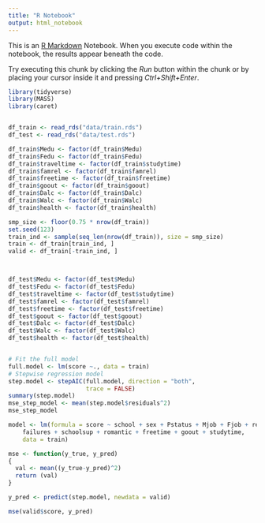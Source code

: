 ---
title: "R Notebook"
output: html_notebook
---

This is an [R Markdown](http://rmarkdown.rstudio.com) Notebook. When you execute code within the notebook, the results appear beneath the code. 

Try executing this chunk by clicking the *Run* button within the chunk or by placing your cursor inside it and pressing *Ctrl+Shift+Enter*. 

```{r}
library(tidyverse)
library(MASS)
library(caret)


df_train <- read_rds("data/train.rds")
df_test <- read_rds("data/test.rds")

df_train$Medu <- factor(df_train$Medu)
df_train$Fedu <- factor(df_train$Fedu)
df_train$traveltime <- factor(df_train$studytime)
df_train$famrel <- factor(df_train$famrel)
df_train$freetime <- factor(df_train$freetime)
df_train$goout <- factor(df_train$goout)
df_train$Dalc <- factor(df_train$Dalc)
df_train$Walc <- factor(df_train$Walc)
df_train$health <- factor(df_train$health)

smp_size <- floor(0.75 * nrow(df_train))
set.seed(123)
train_ind <- sample(seq_len(nrow(df_train)), size = smp_size)
train <- df_train[train_ind, ]
valid <- df_train[-train_ind, ]



df_test$Medu <- factor(df_test$Medu)
df_test$Fedu <- factor(df_test$Fedu)
df_test$traveltime <- factor(df_test$studytime)
df_test$famrel <- factor(df_test$famrel)
df_test$freetime <- factor(df_test$freetime)
df_test$goout <- factor(df_test$goout)
df_test$Dalc <- factor(df_test$Dalc)
df_test$Walc <- factor(df_test$Walc)
df_test$health <- factor(df_test$health)


# Fit the full model 
full.model <- lm(score ~., data = train)
# Stepwise regression model
step.model <- stepAIC(full.model, direction = "both", 
                      trace = FALSE)
summary(step.model)
mse_step_model <- mean(step.model$residuals^2)
mse_step_model

```


``` {r}
model <- lm(formula = score ~ school + sex + Pstatus + Mjob + Fjob + reason + 
    failures + schoolsup + romantic + freetime + goout + studytime, 
    data = train)

mse <- function(y_true, y_pred)
{
  val <- mean((y_true-y_pred)^2)
  return (val)
}

y_pred <- predict(step.model, newdata = valid)

mse(valid$score, y_pred)
```